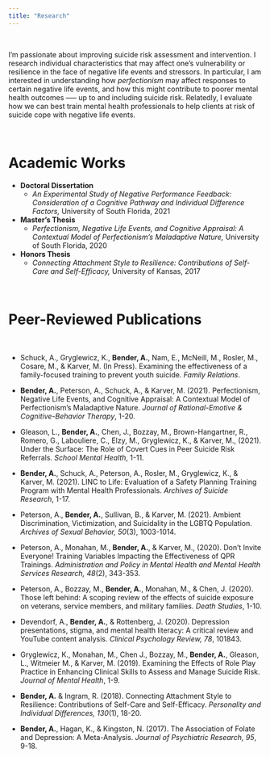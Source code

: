 ```yaml
---
title: "Research"
---
```


<br>

I'm passionate about improving suicide risk assessment and intervention. I research individual characteristics that may affect one's vulnerability or resilience in the face of negative life events and stressors.  In particular, I am interested in understanding how *perfectionism* may affect responses to certain negative life events, and how this might contribute to poorer mental health outcomes —-- up to and including suicide risk. Relatedly, I evaluate how we can best train mental health professionals to help clients at risk of suicide cope with negative life events. 

<br>

# Academic Works

* **Doctoral Dissertation**
  + *An Experimental Study of Negative Performance Feedback: Consideration of a Cognitive Pathway and Individual Difference Factors,* University of South Florida, 2021
* **Master's Thesis**
  + *Perfectionism, Negative Life Events, and Cognitive Appraisal: A Contextual Model of Perfectionism’s Maladaptive Nature,* University of South Florida, 2020
* **Honors Thesis**
  + *Connecting Attachment Style to Resilience: Contributions of Self-Care and Self-Efficacy,* University of Kansas, 2017

<br>

# Peer-Reviewed Publications

<br>

* Schuck, A., Gryglewicz, K., **Bender, A.**, Nam, E., McNeill, M., Rosler, M., Cosare, M., & Karver, M. (In Press). Examining the effectiveness of a family-focused training to prevent youth suicide. *Family Relations*.

* **Bender, A.**, Peterson, A., Schuck, A., & Karver, M. (2021). Perfectionism, Negative Life Events, and Cognitive Appraisal: A Contextual Model of Perfectionism’s Maladaptive Nature. *Journal of Rational-Emotive & Cognitive-Behavior Therapy*, 1-20.

* Gleason, L., **Bender, A.**, Chen, J., Bozzay, M., Brown-Hangartner, R., Romero, G., Labouliere, C., Elzy, M., Gryglewicz, K., & Karver, M., (2021). Under the Surface: The Role of Covert Cues in Peer Suicide Risk Referrals. *School Mental Health*, 1-11. 

* **Bender, A.**, Schuck, A., Peterson, A., Rosler, M., Gryglewicz, K., & Karver, M. (2021). LINC to Life: Evaluation of a Safety Planning Training Program with Mental Health Professionals. *Archives of Suicide Research*, 1-17.

* Peterson, A., **Bender, A.**, Sullivan, B., & Karver, M. (2021). Ambient Discrimination, Victimization, and Suicidality in the LGBTQ Population. *Archives of Sexual Behavior, 50*(3), 1003-1014.

* Peterson, A., Monahan, M., **Bender, A.**, & Karver, M., (2020). Don’t Invite Everyone! Training Variables Impacting the Effectiveness of QPR Trainings. *Administration and Policy in Mental Health and Mental Health Services Research, 48*(2), 343-353.

* Peterson, A., Bozzay, M., **Bender, A.**, Monahan, M., & Chen, J. (2020). Those left behind: A scoping review of the effects of suicide exposure on veterans, service members, and military families. *Death Studies*, 1-10.

* Devendorf, A., **Bender, A.**, & Rottenberg, J. (2020). Depression presentations, stigma, and mental health literacy: A critical review and YouTube content analysis. *Clinical Psychology Review, 78*, 101843.

* Gryglewicz, K., Monahan, M., Chen J., Bozzay, M., **Bender, A.**, Gleason, L., Witmeier M., & Karver, M. (2019). Examining the Effects of Role Play Practice in Enhancing Clinical Skills to Assess and Manage Suicide Risk. *Journal of Mental Health*, 1-9. 

* **Bender, A.** & Ingram, R. (2018). Connecting Attachment Style to Resilience: Contributions of Self-Care and Self-Efficacy. *Personality and Individual Differences, 130*(1), 18-20. 

* **Bender, A.**, Hagan, K., & Kingston, N. (2017). The Association of Folate and Depression: A Meta-Analysis. *Journal of Psychiatric Research, 95*, 9-18.










